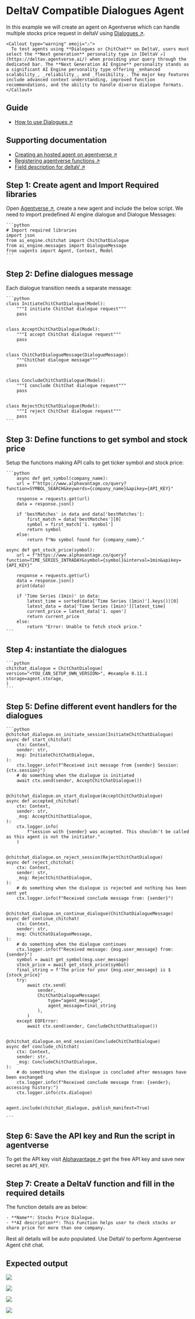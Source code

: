 
# DeltaV Compatible Dialogues Agent

In this example we will create an agent on Agentverse which can handle multiple stocks price request in deltaV using [Dialogues ↗️](/guides/agents/advanced/dialogues).

    <Callout type="warning" emoji="⚠️">
      To test agents using **Dialogues or ChitChat** on DeltaV, users must select the **Next generation** personality type in [DeltaV ↗️](https://deltav.agentverse.ai/) when providing your query through the dedicated bar. The **Next Generation AI Engine** personality stands as a significant AI Engine personality type offering _enhanced scalability_, _reliability_, and _flexibility_. The major key features include advanced context understanding, improved function recommendations, and the ability to handle diverse dialogue formats.
    </Callout>

## Guide

- [How to use Dialogues ↗️](/guides/agents/dialogues)

## Supporting documentation

- [Creating an hosted agent on agentverse ↗️](/guides/agentverse/creating-agentverse-agents/creating-a-hosted-agent)
- [Registering agentverse functions ↗️](/guides/agentverse/agentverse-functions/registering-agent-services)
- [Field description for deltaV ↗️](/guides/agentverse/agentverse-functions/field-descriptions-for-deltav)

## Step 1: Create agent and Import Required libraries

Open [Agentverse ↗️](https://agentverse.ai/), create a new agent and include the below script.
We need to import predefined AI engine dialogue and Dialogue Messages:

    ```python
    # Import required libraries
    import json
    from ai_engine.chitchat import ChitChatDialogue
    from ai_engine.messages import DialogueMessage
    from uagents import Agent, Context, Model
    ```

## Step 2: Define dialogues message

Each dialogue transition needs a separate message:

    ```python
    class InitiateChitChatDialogue(Model):
        """I initiate ChitChat dialogue request"""
        pass


    class AcceptChitChatDialogue(Model):
        """I accept ChitChat dialogue request"""
        pass


    class ChitChatDialogueMessage(DialogueMessage):
        """ChitChat dialogue message"""
        pass


    class ConcludeChitChatDialogue(Model):
        """I conclude ChitChat dialogue request"""
        pass


    class RejectChitChatDialogue(Model):
        """I reject ChitChat dialogue request"""
        pass
    ```

## Step 3: Define functions to get symbol and stock price

Setup the functions making API calls to get ticker symbol and stock price:

    ```python
        async def get_symbol(company_name):
        url = f"https://www.alphavantage.co/query?function=SYMBOL_SEARCH&keywords={company_name}&apikey={API_KEY}"

        response = requests.get(url)
        data = response.json()

        if 'bestMatches' in data and data['bestMatches']:
            first_match = data['bestMatches'][0]
            symbol = first_match['1. symbol']
            return symbol
        else:
            return f"No symbol found for {company_name}."

    async def get_stock_price(symbol):
        url = f"https://www.alphavantage.co/query?function=TIME_SERIES_INTRADAY&symbol={symbol}&interval=1min&apikey={API_KEY}"

        response = requests.get(url)
        data = response.json()
        print(data)

        if 'Time Series (1min)' in data:
            latest_time = sorted(data['Time Series (1min)'].keys())[0]
            latest_data = data['Time Series (1min)'][latest_time]
            current_price = latest_data['1. open']
            return current_price
        else:
            return "Error: Unable to fetch stock price."
    ```

## Step 4: instantiate the dialogues

    ```python
    chitchat_dialogue = ChitChatDialogue(
    version="<YOU_CAN_SETUP_OWN_VERSION>", #example 0.11.1
    storage=agent.storage,
    )
    ```

## Step 5: Define different event handlers for the dialogues

    ```python
    @chitchat_dialogue.on_initiate_session(InitiateChitChatDialogue)
    async def start_chitchat(
        ctx: Context,
        sender: str,
        msg: InitiateChitChatDialogue,
    ):
        ctx.logger.info(f"Received init message from {sender} Session: {ctx.session}")
        # do something when the dialogue is initiated
        await ctx.send(sender, AcceptChitChatDialogue())


    @chitchat_dialogue.on_start_dialogue(AcceptChitChatDialogue)
    async def accepted_chitchat(
        ctx: Context,
        sender: str,
        _msg: AcceptChitChatDialogue,
    ):
        ctx.logger.info(
            f"session with {sender} was accepted. This shouldn't be called as this agent is not the initiator."
        )


    @chitchat_dialogue.on_reject_session(RejectChitChatDialogue)
    async def reject_chitchat(
        ctx: Context,
        sender: str,
        _msg: RejectChitChatDialogue,
    ):
        # do something when the dialogue is rejected and nothing has been sent yet
        ctx.logger.info(f"Received conclude message from: {sender}")


    @chitchat_dialogue.on_continue_dialogue(ChitChatDialogueMessage)
    async def continue_chitchat(
        ctx: Context,
        sender: str,
        msg: ChitChatDialogueMessage,
    ):
        # do something when the dialogue continues
        ctx.logger.info(f"Received message: {msg.user_message} from: {sender}")
        symbol = await get_symbol(msg.user_message)
        stock_price = await get_stock_price(symbol)
        final_string = f'The price for your {msg.user_message} is $ {stock_price}'
        try:
            await ctx.send(
                sender,
                ChitChatDialogueMessage(
                    type="agent_message",
                    agent_message=final_string
                ),
            )
        except EOFError:
            await ctx.send(sender, ConcludeChitChatDialogue())


    @chitchat_dialogue.on_end_session(ConcludeChitChatDialogue)
    async def conclude_chitchat(
        ctx: Context,
        sender: str,
        _msg: ConcludeChitChatDialogue,
    ):
        # do something when the dialogue is concluded after messages have been exchanged
        ctx.logger.info(f"Received conclude message from: {sender}; accessing history:")
        ctx.logger.info(ctx.dialogue)


    agent.include(chitchat_dialogue, publish_manifest=True)

    ```

## Step 6: Save the API key and Run the script in agentverse

To get the API key visit [Alphavantage ↗️](https://www.alphavantage.co/) get the free API key and save new secret as `API_KEY`.

## Step 7: Create a DeltaV function and fill in the required details

The function details are as below:

    - **Name**: Stocks Price Dialogue.
    - **AI description**: This Function helps user to check stocks or share price for more than one company.

Rest all details will be auto populated. Use DeltaV to perform Agentverse Agent chit chat.

## Expected output

![](src/images/examples/dialogue1.png)

![](src/images/examples/dialogue2.png)

![](src/images/examples/dialogue3.png)

![](src/images/examples/dialogue4.png)
